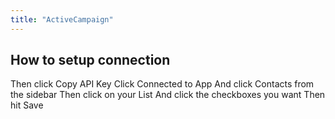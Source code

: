 ```yaml
---
title: "ActiveCampaign"
---
```


## How to setup connection

<Steps>
  <Step title="Login to your ActiveCampaign Account" />

  <Step title="Click Settings on the sidebar" />

  <Step title="Click Developer on the sidebar" />

  <Step title="Click Copy API Url">
    Then click Copy API Key
  </Step>

  <Step title="Paste these info on the integrations panel">
    Click Connected to App
  </Step>

  <Step title="Go back to ActiveCampaign">
    And click Contacts from the sidebar
    Then click on your List
  </Step>

  <Step title="Copy your list ID from the url" />

  <Step title="And paste it on the Settings tab" />

  <Step title="Go to Actions tab">
    And click the checkboxes you want
    Then hit Save
  </Step>
</Steps>